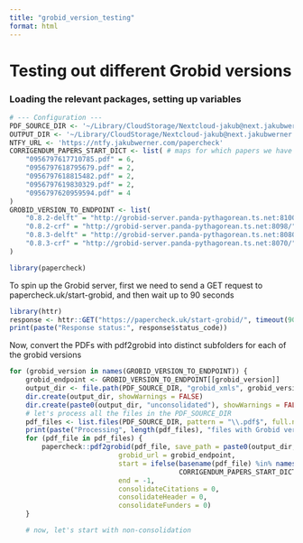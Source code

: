 ```yaml
---
title: "grobid_version_testing"
format: html
---
```


# Testing out different Grobid versions

### Loading the relevant packages, setting up variables

```r
# --- Configuration ---
PDF_SOURCE_DIR <- '~/Library/CloudStorage/Nextcloud-jakub@next.jakubwerner.com/papercheck/pdfs/psych_science_250_oa'
OUTPUT_DIR <- '~/Library/CloudStorage/Nextcloud-jakub@next.jakubwerner.com/papercheck/grobid_xmls'
NTFY_URL <- 'https://ntfy.jakubwerner.com/papercheck'
CORRIGENDUM_PAPERS_START_DICT <- list( # maps for which papers we have to specify start=X
    "0956797617710785.pdf" = 6,
    "0956797618795679.pdf" = 2,
    "0956797618815482.pdf" = 2,
    "0956797619830329.pdf" = 2,
    "0956797620959594.pdf" = 4
)
GROBID_VERSION_TO_ENDPOINT <- list(
    "0.8.2-delft" = "http://grobid-server.panda-pythagorean.ts.net:8100/",
    "0.8.2-crf" = "http://grobid-server.panda-pythagorean.ts.net:8098/",
    "0.8.3-delft" = "http://grobid-server.panda-pythagorean.ts.net:8080/",
    "0.8.3-crf" = "http://grobid-server.panda-pythagorean.ts.net:8070/"
)

library(papercheck)
```

To spin up the Grobid server, first we need to send a GET request to papercheck.uk/start-grobid, and then wait up to 90 seconds

```r
library(httr)
response <- httr::GET("https://papercheck.uk/start-grobid/", timeout(90))
print(paste("Response status:", response$status_code))

```

Now, convert the PDFs with pdf2grobid into distinct subfolders for each of the grobid versions

```r

for (grobid_version in names(GROBID_VERSION_TO_ENDPOINT)) {
    grobid_endpoint <- GROBID_VERSION_TO_ENDPOINT[[grobid_version]]
    output_dir <- file.path(PDF_SOURCE_DIR, "grobid_xmls", grobid_version)
    dir.create(output_dir, showWarnings = FALSE)
    dir.create(paste0(output_dir, "unconsolidated"), showWarnings = FALSE)
    # let's process all the files in the PDF_SOURCE_DIR
    pdf_files <- list.files(PDF_SOURCE_DIR, pattern = "\\.pdf$", full.names = TRUE)
    print(paste("Processing", length(pdf_files), "files with Grobid version", grobid_version))
    for (pdf_file in pdf_files) {
        papercheck::pdf2grobid(pdf_file, save_path = paste0(output_dir, "unconsolidated"),
                           grobid_url = grobid_endpoint,
                           start = ifelse(basename(pdf_file) %in% names(CORRIGENDUM_PAPERS_START_DICT),
                                          CORRIGENDUM_PAPERS_START_DICT[[basename(pdf_file)]], -1),
                           end = -1,
                           consolidateCitations = 0,
                           consolidateHeader = 0,
                           consolidateFunders = 0)
    }

    # now, let's start with non-consolidation

```